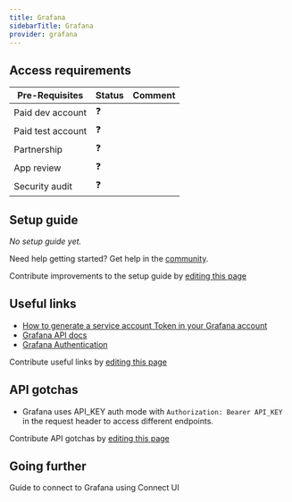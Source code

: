 ```yaml
---
title: Grafana
sidebarTitle: Grafana
provider: grafana
---
```




<Overview />
<PreBuiltTooling />
<PreBuiltUseCases />

## Access requirements
| Pre-Requisites | Status | Comment|
| - | - | - |
| Paid dev account | ❓ |  |
| Paid test account | ❓ |  |
| Partnership | ❓ | |
| App review | ❓ |  |
| Security audit | ❓ | |


## Setup guide

_No setup guide yet._

<Tip>Need help getting started? Get help in the [community](https://nango.dev/slack).</Tip>

<Note>Contribute improvements to the setup guide by [editing this page](https://github.com/nangohq/nango/tree/master/docs-v2/integrations/all/grafana.mdx)</Note>


## Useful links

-   [How to generate a service account Token in your Grafana account](https://grafana.com/docs/grafana/latest/administration/service-accounts/#to-add-a-token-to-a-service-account)
-   [Grafana API docs](https://grafana.com/docs/grafana/latest/developers/http_api/#http-apis)
-   [Grafana Authentication](https://grafana.com/docs/grafana/latest/developers/http_api/#service-account-token)

<Note>Contribute useful links by [editing this page](https://github.com/nangohq/nango/tree/master/docs-v2/integrations/all/grafana.mdx)</Note>

## API gotchas

- Grafana uses API_KEY auth mode with `Authorization: Bearer API_KEY` in the request header to access different endpoints.

<Note>Contribute API gotchas by [editing this page](https://github.com/nangohq/nango/tree/master/docs-v2/integrations/all/grafana.mdx)</Note>


## Going further

<Card title="Connect to Grafana" icon="link" href="/integrations/all/grafana/connect" horizontal>
  Guide to connect to Grafana using Connect UI
</Card>
